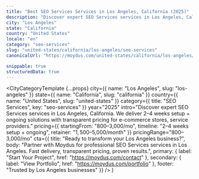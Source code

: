 ```yaml
---
title: "Best SEO Services Services in Los Angeles, California (2025)"
description: "Discover expert SEO Services services in Los Angeles, California. 2–4 weeks setup + ongoing delivery, $800–$3,000/mo investment. Local market expertise + modern solutions."
city: "Los Angeles"
state: "California"
country: "United States"
locale: "en"
category: "seo-services"
slug: "united-states/california/los-angeles/seo-services"
canonicalUrl: "https://moydus.com/united-states/california/los-angeles/seo-services"

snippable: true
structuredData: true
---
```



  <CityCategoryTemplate
    {...props}
    city={{ name: "Los Angeles", slug: "los-angeles" }}
    state={{ name: "California", slug: "california" }}
    country={{ name: "United States", slug: "united-states" }}
    category={{ title: "SEO Services", key: "seo-services" }}
    year="2025"
    intro="Discover expert SEO Services services in Los Angeles, California. We deliver 2–4 weeks setup + ongoing solutions with transparent pricing for e-commerce stores, service providers."
    pricing={{
      startingFrom: "$800–$3,000/mo",
      timeline: "2–4 weeks setup + ongoing",
      retainer: "$1,500–$5,000/month"
    }}
    pricingRange="$800–$3,000/mo"
    cta={{
      title: "Ready to transform your Los Angeles business?",
      body: "Partner with Moydus for professional SEO Services services in Los Angeles. Fast delivery, transparent pricing, proven results.",
      primary: { label: "Start Your Project", href: "https://moydus.com/contact" },
      secondary: { label: "View Portfolio", href: "https://moydus.com/portfolio" },
      footer: "Trusted by Los Angeles businesses"
    }}
  />
)
